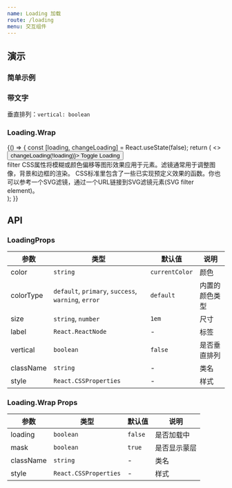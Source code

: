 ```yaml
---
name: Loading 加载
route: /loading
menu: 交互组件
---
```



## 演示

### 简单示例

<Playground>
  <Loading />
</Playground>

### 带文字

<Playground>
  <Loading label="Loading" />
</Playground>

垂直排列：`vertical: boolean`

<Playground>
  <Loading label="加载中" vertical />
</Playground>

### Loading.Wrap

<Playground>
  {() => {
    const [loading, changeLoading] = React.useState(false);
    return (
      <>
        <Button onClick={() => changeLoading(!loading)}>
          Toggle Loading
        </Button>
        <Loading.Wrap style={{ width: '300px' }} loading={loading}>
          <div>
            filter CSS属性将模糊或颜色偏移等图形效果应用于元素。滤镜通常用于调整图像，背景和边框的渲染。
            CSS标准里包含了一些已实现预定义效果的函数。你也可以参考一个SVG滤镜，通过一个URL链接到SVG滤镜元素(SVG filter element)。
          </div>
        </Loading.Wrap>
      </>
    );
  }}
</Playground>

## API

### LoadingProps

| 参数 | 类型 | 默认值 | 说明 |
|-----|------|-------|-----|
| color | `string` | `currentColor` | 颜色 |
| colorType | `default`, `primary`, `success`, `warning`, `error` | `default` | 内置的颜色类型 |
| size | `string`, `number` | `1em` | 尺寸 |
| label | `React.ReactNode` | - | 标签 |
| vertical | `boolean` | `false` | 是否垂直排列 |
| className | `string` | - | 类名 |
| style | `React.CSSProperties` | - | 样式 |

### Loading.Wrap Props

| 参数 | 类型 | 默认值 | 说明 |
|-----|------|-------|-----|
| loading | `boolean` | `false` | 是否加载中 |
| mask | `boolean` | `true` | 是否显示蒙层 |
| className | `string` | - | 类名 |
| style | `React.CSSProperties` | - | 样式 |
